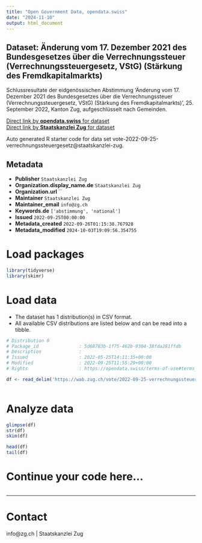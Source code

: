 ```yaml
---
title: "Open Government Data, opendata.swiss"
date: "2024-11-10"
output: html_document
---
```


## Dataset: Änderung vom 17. Dezember 2021 des Bundesgesetzes über die Verrechnungssteuer (Verrechnungssteuergesetz, VStG) (Stärkung des Fremdkapitalmarkts)

Schlussresultate der eidgenössischen Abstimmung 'Änderung vom 17. Dezember 2021 des Bundesgesetzes über die Verrechnungssteuer (Verrechnungssteuergesetz, VStG) (Stärkung des Fremdkapitalmarkts)', 25. September 2022, Kanton Zug, aufgeschlüsselt nach Gemeinden.

[Direct link by **opendata.swiss** for dataset](https://opendata.swiss/de/dataset/anderung-vom-17-dezember-2021-des-bundesgesetzes-uber-die-verrechnungssteuer-verrechnungssteuer)<br>
[Direct link by **Staatskanzlei Zug** for dataset](https://wab.zug.ch/vote/2022-09-25-verrechnungssteuergesetz/data)

Auto generated R starter code for data set vote-2022-09-25-verrechnungssteuergesetz@staatskanzlei-zug.

## Metadata

- **Publisher** `Staatskanzlei Zug`
- **Organization.display_name.de** `Staatskanzlei Zug`
- **Organization.url** ``
- **Maintainer** `Staatskanzlei Zug`
- **Maintainer_email** `info@zg.ch`
- **Keywords.de** `['abstimmung', 'national']`
- **Issued** `2022-09-25T00:00:00`
- **Metadata_created** `2022-09-26T01:15:38.767928`
- **Metadata_modified** `2024-10-03T19:09:56.354755`


# Load packages

```r

library(tidyverse)
library(skimr)

```

# Load data

-   The dataset has 1 distribution(s) in CSV format.
-   All available CSV distributions are listed below and can be read into a tibble.

```r

# Distribution 0
# Package_id               : 5d68783b-1f75-462b-9304-38fda281ffdb
# Description              : 
# Issued                   : 2022-05-25T14:11:35+00:00
# Modified                 : 2022-09-25T11:55:29+00:00
# Rights                   : https://opendata.swiss/terms-of-use#terms_by

df <- read_delim('https://wab.zug.ch/vote/2022-09-25-verrechnungssteuergesetz/data-csv')



```

# Analyze data

```r

glimpse(df)
str(df)
skim(df)

head(df)
tail(df)

```

# Continue your code here...

```r

```

------------------------------------------------------------------------

# Contact

info@zg.ch | Staatskanzlei Zug
